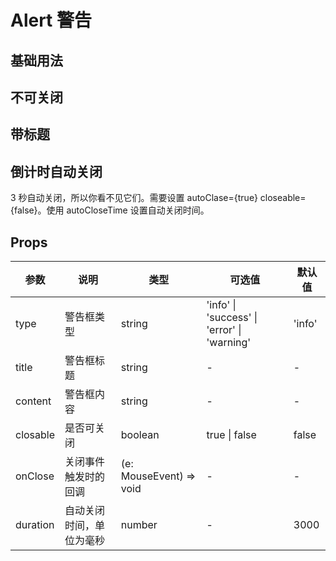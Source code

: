 # Alert 警告

## 基础用法


<DemoBase />

## 不可关闭


<DemoCloseable />

## 带标题


<DemoTitle />

## 倒计时自动关闭

3 秒自动关闭，所以你看不见它们。需要设置 autoClase={true} closeable={false}。使用 autoCloseTime 设置自动关闭时间。


<DemoAutoClose />

## Props

| 参数     | 说明                     | 类型                    | 可选值                                      | 默认值 |
| -------- | ------------------------ | ----------------------- | ------------------------------------------- | ------ |
| type     | 警告框类型               | string                  | 'info' \| 'success' \| 'error' \| 'warning' | 'info' |
| title    | 警告框标题               | string                  | -                                           | -      |
| content  | 警告框内容               | string                  | -                                           | -      |
| closable | 是否可关闭               | boolean                 | true \| false                               | false  |
| onClose  | 关闭事件触发时的回调     | (e: MouseEvent) => void | -                                           | -      |
| duration | 自动关闭时间，单位为毫秒 | number                  | -                                           | 3000   |
